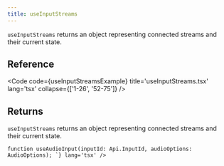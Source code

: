 ```yaml
---
title: useInputStreams
---
```


`useInputStreams` returns an object representing connected streams and their current state.

## Reference

<Code code={useInputStreamsExample} title='useInputStreams.tsx' lang='tsx' collapse={['1-26', '52-75']} />

## Returns

`useInputStreams` returns an object representing connected streams and their current state.

<CollapsibleDetails summaryTitle='Type definitions'>
<Code code={`
type AudioOptions = {
    volume: number
}

function useAudioInput(inputId: Api.InputId, audioOptions: AudioOptions);
`} lang='tsx' />
</CollapsibleDetails>